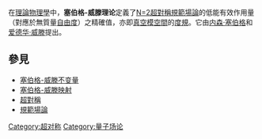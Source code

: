 {{unreferenced|time=2016-07-16T00:16:07+00:00}}
{{noteTA
|G1=物理学
|T=zh-cn:塞伯格-威滕理论; zh-tw:塞伯格-維滕理論}}
在[[理論物理學|理論物理學]]中，'''塞伯格-威滕理论'''定義了[[旋量|N=2]][[超對稱|超對稱]][[規範場論|規範場論]]的低能有效作用量（對應於無質量[[自由度|自由度]]）之精確值，亦即[[真空|真空]][[模空間|模空間]]的[[度規|度規]]。它由[[内森·塞伯格|内森·塞伯格]]和[[爱德华·威滕|爱德华·威滕]]提出。

==參見==
*[[塞伯格-威滕不变量|塞伯格-威滕不变量]]
*[[塞伯格-威滕映射|塞伯格-威滕映射]]
*[[超對稱|超對稱]]
*[[規範場論|規範場論]]

{{string theory}}

[[Category:超对称|Category:超对称]]
[[Category:量子场论|Category:量子场论]]